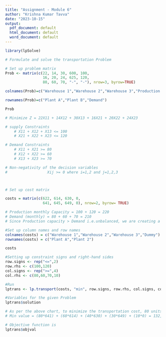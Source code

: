 ```yaml
---
title: "Assignment - Module 6"
author: "Krishna Kumar Tavva"
date: "2023-10-15"
output:
  pdf_document: default
  html_document: default
  word_document: default
---
```


```r
library(lpSolve)
```

```r
# Formulate and solve the transportation Problem 

# Set up problem matrix
Prob <- matrix(c(22, 14, 30, 600, 100,
                 16, 20, 24, 625, 120,
                 80, 60, 70, "-", "-"), nrow=3, byrow=TRUE)

colnames(Prob)=c("Warehouse 1","Warehouse 2","Warehouse 3","Production Cost","Production Capacity")

rownames(Prob)=c("Plant A","Plant B","Demand")

Prob

# Minimize Z = 22X11 + 14X12 + 30X13 + 16X21 + 20X22 + 24X23

# supply Constraints
    # X11 + X12 + X13 <= 100
    # X21 + X22 + X23 <= 120

# Demand Constraints
    # X11 + X21 >= 80
    # X12 + X22 >= 60
    # X13 + X23 >= 70

# Non-negativity of the decision variables
#                  Xij >= 0 where i=1,2 and j=1,2,3



# Set up cost matrix

costs = matrix(c(622, 614, 630, 0,
                 641, 645, 649, 0), nrow=2, byrow= TRUE)

# Production monthly Capacity = 100 + 120 = 220
# Demand (monthly) = 80 + 60 + 70 = 210
# Since Production capacity > Demand i.e.unbalanced, we are creating a dummy column of the value 10.

#Set up column names and row names 
colnames(costs) = c("Warehouse 1","Warehouse 2","Warehouse 3","Dummy")
rownames(costs) = c("Plant A","Plant 2")

costs

#Setting up constraint signs and right-hand sides
row.signs <- rep("<=",2)
row.rhs <- c(100,120)
col.signs <- rep(">=",4)
col.rhs <- c(80,60,70,10)

#Run
lptrans <- lp.transport(costs, "min", row.signs, row.rhs, col.signs, col.rhs)

#Variables for the given Problem
lptrans$solution

# As per the above chart, to minimize the transportation cost, 80 units should be shipped from Plant B to Warehouse 1, 60 units from Plant A to Warehouse 2, 40 units from Plant A to Warehouse 3, 30 units from Plant B to Warehouse 3, and 10 units from Plant B to Dummy(storage).
# Min value = (80*641) + (60*614) + (40*630) + (30*649) + (10*0) = 132,790

# Objective function is
lptrans$objval

```


